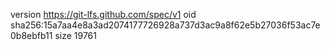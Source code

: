 version https://git-lfs.github.com/spec/v1
oid sha256:15a7aa4e8a3ad2074177726928a737d3ac9a8f62e5b27036f53ac7e0b8ebfb11
size 19761
